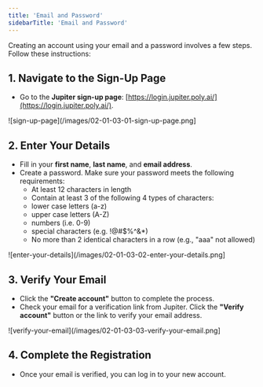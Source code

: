```yaml
---
title: 'Email and Password'
sidebarTitle: 'Email and Password'
---
```


Creating an account using your email and a password involves a few steps. Follow these instructions:

## 1. Navigate to the Sign-Up Page
   - Go to the **Jupiter sign-up page**: [https://login.jupiter.poly.ai/](https://login.jupiter.poly.ai/).

   ![sign-up-page](/images/02-01-03-01-sign-up-page.png]

## 2. Enter Your Details
   - Fill in your **first name**, **last name**, and **email address**.
   - Create a password. Make sure your password meets the following requirements:
     - At least 12 characters in length
     - Contain at least 3 of the following 4 types of characters:
     - lower case letters (a-z)
     - upper case letters (A-Z)
     - numbers (i.e. 0-9)
     - special characters (e.g. !@#$%^&*)
     - No more than 2 identical characters in a row (e.g., "aaa" not allowed)

   ![enter-your-details](/images/02-01-03-02-enter-your-details.png]

## 3. Verify Your Email
   - Click the **"Create account"** button to complete the process. 
   - Check your email for a verification link from Jupiter. Click the **"Verify account"** button or the link to verify your email address.

   ![verify-your-email](/images/02-01-03-03-verify-your-email.png]

## 4. Complete the Registration
   - Once your email is verified, you can log in to your new account.
